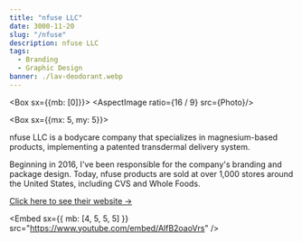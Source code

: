 ```yaml
---
title: "nfuse LLC"
date: 3000-11-20
slug: "/nfuse"
description: nfuse LLC
tags:
  - Branding
  - Graphic Design
banner: ./lav-deodorant.webp
---
```


<StaticImage src="./lav-deodorant.jpg" alt="A dinosaur" />

<Box sx={{mb: [0]}}>
  <AspectImage ratio={16 / 9} src={Photo}/>
</Box>  


<!--![Roll-on Deodorant](./lav-deodorant.jpg)-->


<Box sx={{mx: 5, my: 5}}> 
  <p>nfuse LLC is a bodycare company that specializes in magnesium-based products, implementing a patented transdermal delivery system.</p>

  <p>Beginning in 2016, I've been responsible for the company's branding and package design. Today, nfuse products are sold at over 1,000 stores around the United States, including CVS and Whole Foods.</p>
  <p><a target="_blank" rel="noopener noreferrer" href="https://www.nfusemagnesium.com"
  >Click here to see their website &#8594;</a></p>
</Box>


<Embed sx={{ mb: [4, 5, 5, 5] }} src="https://www.youtube.com/embed/AlfB2oaoVrs" />


<!--[&#x2190; Back to projects page](/projects)-->
